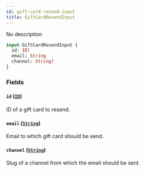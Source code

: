 ```yaml
---
id: gift-card-resend-input
title: GiftCardResendInput
---
```


No description

```graphql
input GiftCardResendInput {
  id: ID!
  email: String
  channel: String!
}
```

### Fields

#### `id` ([`ID`](../../../developer/api-reference/scalars/id))

ID of a gift card to resend.

#### `email` ([`String`](../../../developer/api-reference/scalars/string))

Email to which gift card should be send.

#### `channel` ([`String`](../../../developer/api-reference/scalars/string))

Slug of a channel from which the email should be sent.
